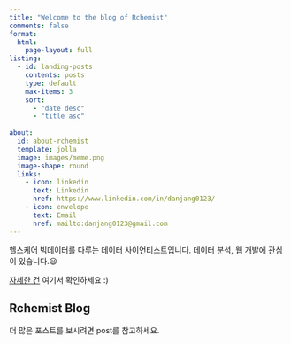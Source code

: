```yaml
---
title: "Welcome to the blog of Rchemist"
comments: false
format:
  html:
    page-layout: full
listing: 
  - id: landing-posts
    contents: posts
    type: default
    max-items: 3
    sort:
      - "date desc"
      - "title asc"
      
about:
  id: about-rchemist
  template: jolla
  image: images/meme.png
  image-shape: round
  links: 
    - icon: linkedin
      text: Linkedin
      href: https://www.linkedin.com/in/danjang0123/
    - icon: envelope
      text: Email
      href: mailto:danjang0123@gmail.com
---
```


::: {#about-rchemist}
헬스케어 빅데이터를 다루는 데이터 사이언티스트입니다. 데이터 분석, 웹 개발에 관심이 있습니다.😃

[자세한 건](about.qmd) 여기서 확인하세요 :)
:::

::: grid
::: {.g-col-12 .g-col-md-6}
## Rchemist Blog

더 많은 포스트를 보시려면 post를 참고하세요.
:::
:::
